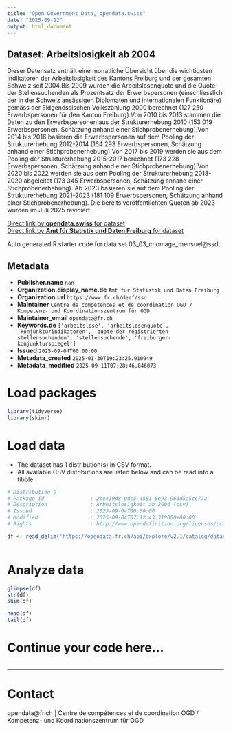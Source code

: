 ```yaml
---
title: "Open Government Data, opendata.swiss"
date: "2025-09-12"
output: html_document
---
```


## Dataset: Arbeitslosigkeit ab 2004

Dieser Datensatz enthält eine monatliche
Übersicht über die wichtigsten Indikatoren der Arbeitslosigkeit des Kantons
Freiburg und der gesamten Schweiz seit 2004.Bis 2009 wurden die Arbeitslosenquote und die
Quote der Stellensuchenden als Prozentsatz der Erwerbspersonen (einschliesslich
der in der Schweiz ansässigen Diplomaten und internationalen Funktionäre)
gemäss der Eidgenössischen Volkszählung 2000 berechnet (127 250 Erwerbspersonen
für den Kanton Freiburg).Von 2010 bis 2013 stammen die Daten zu den
Erwerbspersonen aus der Strukturerhebung 2010 (153 019 Erwerbspersonen,
Schätzung anhand einer Stichprobenerhebung).Von 2014 bis 2016 basieren die Erwerbspersonen
auf dem Pooling der Strukturerhebung 2012-2014 (164 293 Erwerbspersonen,
Schätzung anhand einer Stichprobenerhebung).Von 2017 bis 2019 werden sie aus dem Pooling
der Strukturerhebung 2015-2017 berechnet (173 228 Erwerbspersonen, Schätzung
anhand einer Stichprobenerhebung).Von 2020 bis 2022 werden sie aus dem Pooling
der Strukturerhebung 2018-2020 abgeleitet (173 345 Erwerbspersonen, Schätzung
anhand einer Stichprobenerhebung).
Ab 2023 basieren sie auf dem Pooling der
Strukturerhebung 2021-2023 (181 109 Erwerbspersonen, Schätzung anhand einer
Stichprobenerhebung). Die bereits
veröffentlichten Quoten ab 2023 wurden im Juli 2025 revidiert.

[Direct link by **opendata.swiss** for dataset](https://opendata.swiss/de/dataset/arbeitslosigkeit-ab-2004)<br>
[Direct link by **Amt für Statistik und Daten Freiburg** for dataset](https://opendata.fr.ch/explore/dataset/03_03_chomage_mensuel/)

Auto generated R starter code for data set 03_03_chomage_mensuel@ssd.

## Metadata

- **Publisher.name** `nan`
- **Organization.display_name.de** `Amt für Statistik und Daten Freiburg`
- **Organization.url** `https://www.fr.ch/deef/ssd`
- **Maintainer** `Centre de compétences et de coordination OGD / Kompetenz- und Koordinationszentrum für OGD`
- **Maintainer_email** `opendata@fr.ch`
- **Keywords.de** `['arbeitslose', 'arbeitslosenquote', 'konjunkturindikatoren', 'quote-der-registrierten-stellensuchenden', 'stellensuchende', 'freiburger-konjunkturspiegel']`
- **Issued** `2025-09-04T00:00:00`
- **Metadata_created** `2025-01-30T19:23:25.910949`
- **Metadata_modified** `2025-09-11T07:28:46.846073`


# Load packages

```r

library(tidyverse)
library(skimr)

```

# Load data

-   The dataset has 1 distribution(s) in CSV format.
-   All available CSV distributions are listed below and can be read into a tibble.

```r

# Distribution 0
# Package_id               : 2be419d8-0dc5-4881-8e93-963d5a5cc772
# Description              : Arbeitslosigkeit ab 2004 (csv)
# Issued                   : 2025-09-04T00:00:00
# Modified                 : 2025-09-04T07:12:43.319000+00:00
# Rights                   : http://www.opendefinition.org/licenses/cc-by-sa

df <- read_delim('https://opendata.fr.ch/api/explore/v2.1/catalog/datasets/03_03_chomage_mensuel/exports/csv?use_labels=true')



```

# Analyze data

```r

glimpse(df)
str(df)
skim(df)

head(df)
tail(df)

```

# Continue your code here...

```r

```

------------------------------------------------------------------------

# Contact

opendata@fr.ch | Centre de compétences et de coordination OGD / Kompetenz- und Koordinationszentrum für OGD
